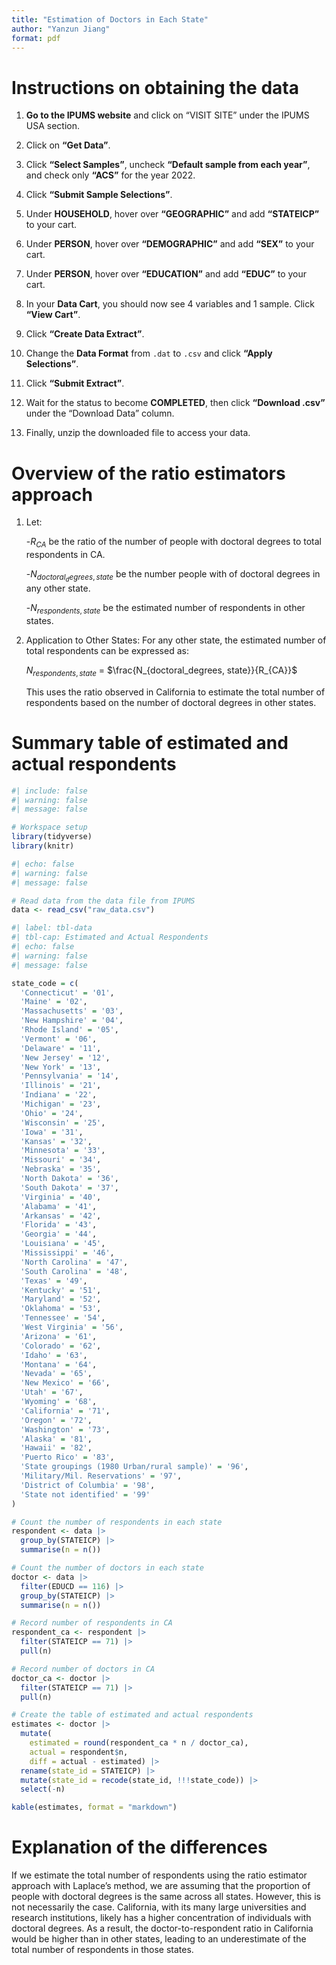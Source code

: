 ```yaml
---
title: "Estimation of Doctors in Each State"
author: "Yanzun Jiang"
format: pdf
---
```


# Instructions on obtaining the data

1. **Go to the IPUMS website** and click on "VISIT SITE" under the IPUMS USA section.

2. Click on **"Get Data"**.

3. Click **"Select Samples"**, uncheck **"Default sample from each year"**, and check only **"ACS"** for the year 2022.

4. Click **"Submit Sample Selections"**.

5. Under **HOUSEHOLD**, hover over **"GEOGRAPHIC"** and add **"STATEICP"** to your cart.

6. Under **PERSON**, hover over **"DEMOGRAPHIC"** and add **"SEX"** to your cart.

7. Under **PERSON**, hover over **"EDUCATION"** and add **"EDUC"** to your cart.

8. In your **Data Cart**, you should now see 4 variables and 1 sample. Click **"View Cart"**.

9. Click **"Create Data Extract"**.

10. Change the **Data Format** from `.dat` to `.csv` and click **"Apply Selections"**.

11. Click **"Submit Extract"**.

12. Wait for the status to become **COMPLETED**, then click **"Download .csv"** under the "Download Data" column.

13. Finally, unzip the downloaded file to access your data.

# Overview of the ratio estimators approach

1. Let:
   
   -$R_{CA}$ be the ratio of the number of people with doctoral degrees to total respondents in CA.
   
   -$N_{doctoral_degrees, state}$ be the number people with of doctoral degrees in any other state.
   
   -$N_{respondents, state}$ be the estimated number of respondents in other states.

2. Application to Other States: For any other state, the estimated number of total respondents can be expressed as:
  
   $N_{respondents, state}$ = $\frac{N_{doctoral_degrees, state}}{R_{CA}}$
  
   This uses the ratio observed in California to estimate the total number of respondents based on the number of doctoral degrees in other states.

# Summary table of estimated and actual respondents

```r
#| include: false
#| warning: false
#| message: false

# Workspace setup
library(tidyverse)
library(knitr)
```

```r
#| echo: false
#| warning: false
#| message: false

# Read data from the data file from IPUMS
data <- read_csv("raw_data.csv")
```

```r
#| label: tbl-data
#| tbl-cap: Estimated and Actual Respondents
#| echo: false
#| warning: false
#| message: false

state_code = c(
  'Connecticut' = '01',
  'Maine' = '02',
  'Massachusetts' = '03',
  'New Hampshire' = '04',
  'Rhode Island' = '05',
  'Vermont' = '06',
  'Delaware' = '11',
  'New Jersey' = '12',
  'New York' = '13',
  'Pennsylvania' = '14',
  'Illinois' = '21',
  'Indiana' = '22',
  'Michigan' = '23',
  'Ohio' = '24',
  'Wisconsin' = '25',
  'Iowa' = '31',
  'Kansas' = '32',
  'Minnesota' = '33',
  'Missouri' = '34',
  'Nebraska' = '35',
  'North Dakota' = '36',
  'South Dakota' = '37',
  'Virginia' = '40',
  'Alabama' = '41',
  'Arkansas' = '42',
  'Florida' = '43',
  'Georgia' = '44',
  'Louisiana' = '45',
  'Mississippi' = '46',
  'North Carolina' = '47',
  'South Carolina' = '48',
  'Texas' = '49',
  'Kentucky' = '51',
  'Maryland' = '52',
  'Oklahoma' = '53',
  'Tennessee' = '54',
  'West Virginia' = '56',
  'Arizona' = '61',
  'Colorado' = '62',
  'Idaho' = '63',
  'Montana' = '64',
  'Nevada' = '65',
  'New Mexico' = '66',
  'Utah' = '67',
  'Wyoming' = '68',
  'California' = '71',
  'Oregon' = '72',
  'Washington' = '73',
  'Alaska' = '81',
  'Hawaii' = '82',
  'Puerto Rico' = '83',
  'State groupings (1980 Urban/rural sample)' = '96',
  'Military/Mil. Reservations' = '97',
  'District of Columbia' = '98',
  'State not identified' = '99'
)

# Count the number of respondents in each state
respondent <- data |>
  group_by(STATEICP) |>
  summarise(n = n())

# Count the number of doctors in each state
doctor <- data |>
  filter(EDUCD == 116) |>
  group_by(STATEICP) |>
  summarise(n = n())

# Record number of respondents in CA
respondent_ca <- respondent |>
  filter(STATEICP == 71) |>
  pull(n)

# Record number of doctors in CA
doctor_ca <- doctor |>
  filter(STATEICP == 71) |>
  pull(n)

# Create the table of estimated and actual respondents
estimates <- doctor |>
  mutate(
    estimated = round(respondent_ca * n / doctor_ca),
    actual = respondent$n,
    diff = actual - estimated) |>
  rename(state_id = STATEICP) |>
  mutate(state_id = recode(state_id, !!!state_code)) |>
  select(-n)

kable(estimates, format = "markdown")
```

# Explanation of the differences

If we estimate the total number of respondents using the ratio estimator approach with Laplace’s method, we are assuming that the proportion of people with doctoral degrees is the same across all states. However, this is not necessarily the case. California, with its many large universities and research institutions, likely has a higher concentration of individuals with doctoral degrees. As a result, the doctor-to-respondent ratio in California would be higher than in other states, leading to an underestimate of the total number of respondents in those states.
